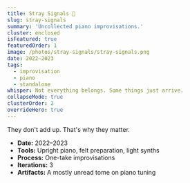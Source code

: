 ```yaml
---
title: Stray Signals 🎵
slug: stray-signals
summary: 'Uncollected piano improvisations.'
cluster: enclosed
isFeatured: true
featuredOrder: 1
image: /photos/stray-signals/stray-signals.png
date: 2022–2023
tags:
  - improvisation
  - piano
  - standalone
whisper: Not everything belongs. Some things just arrive.
collapseMode: true
clusterOrder: 2
overrideHero: true
---
```



<div className="not-prose">
  <HeroBlock
    title="Stray Signals 🎵"
    subtitle="Three free improvisations; each one alone."
    subtext=""
    videoSrc="https://kr3e5ferkjmujweh.public.blob.vercel-storage.com/stray-signals-81qEEE6qtj4LZdWnj8pXJOPAFJ7aIc.mp4"
    poster="/photos/stray-signals/stray-signals.png"
    caption="2-minute preview mix. Full tracks below ↓"
    tracklistSections={[
      {
        title: 'Signals',
        links: [
          { id: 'circles', label: '1. Circles' },
          { id: 'waiting', label: '2. Waiting' },
          { id: 'sunlight', label: '3. Sunlight' }
        ]
      }
    ]}
  />
</div>

<div className="not-prose">
  <MovementBlock
    id="signals"
    title="Signals"
    description=""
    tracks={[
      {
        id: "circles",
        title: "1. Circles",
        src: "https://kr3e5ferkjmujweh.public.blob.vercel-storage.com/circles-p5URLBhMdW6n5X1ychmzrQz3a468A1.mp3",
        thumbnail: "/photos/stray-signals/circles.png",
      },
      {
        id: "waiting",
        title: "2. Waiting",
        src: "https://kr3e5ferkjmujweh.public.blob.vercel-storage.com/Waiting-U6t1WKDQPyNbNOFhd7h5pSEJ7bGjqB.mp3",
        thumbnail: "/photos/stray-signals/waiting.png",
      },
      {
        id: "sunlight",
        title: "3. Sunlight",
        src: "https://kr3e5ferkjmujweh.public.blob.vercel-storage.com/sunlight-JI7F76Mgli5PUtMLGidlQ4MQA0xs4Y.mp3",
        thumbnail: "/photos/stray-signals/sunlight.png",
      }
    ]}
  />
</div>

<FieldNote>
They don't add up. That's why they matter.
</FieldNote>

<CollapseMetadata>
  <ul>
    <li><strong>Date:</strong> 2022–2023</li>
    <li><strong>Tools:</strong> Upright piano, felt preparation, light synths</li>
    <li><strong>Process:</strong> One-take improvisations</li>
    <li><strong>Iterations:</strong> 3</li>
    <li><strong>Artifacts:</strong> A mostly unread tome on piano tuning</li>
  </ul>
</CollapseMetadata>

<CallToAction email="aaron.demby.jones@gmail.com" />
